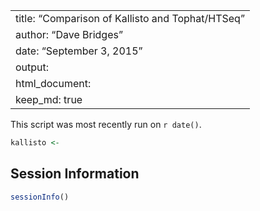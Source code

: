 
---
title: "Comparison of Kallisto and Tophat/HTSeq"
author: "Dave Bridges"
date: "September 3, 2015"
output:
  html_document:
    keep_md: true
---

This script was most recently run on `r date()`.

```r
kallisto <- 
```

Session Information
---------------------

```r
sessionInfo()
```